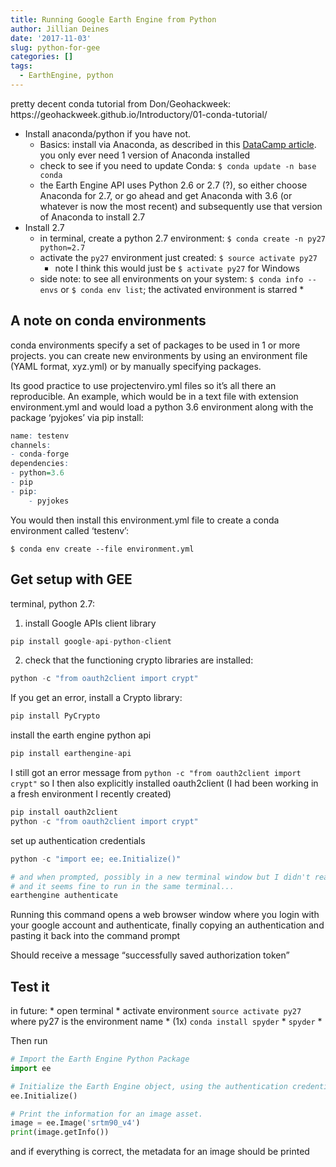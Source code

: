 ```yaml
---
title: Running Google Earth Engine from Python
author: Jillian Deines
date: '2017-11-03'
slug: python-for-gee
categories: []
tags:
  - EarthEngine, python
---
```


pretty decent conda tutorial from Don/Geohackweek: https://geohackweek.github.io/Introductory/01-conda-tutorial/

* Install anaconda/python if you have not.
  * Basics: install via Anaconda, as described in this [DataCamp article](https://www.datacamp.com/community/tutorials/installing-anaconda-mac-os-x). you only ever need 1 version of Anaconda installed
  * check to see if you need to update Conda: `$ conda update -n base conda`
  * the Earth Engine API uses Python 2.6 or 2.7 (?), so either choose Anaconda for 2.7, or go ahead and get Anaconda with 3.6 (or whatever is now the most recent) and subsequently use that version of Anaconda to install 2.7
* Install 2.7
  * in terminal, create a python 2.7 environment: `$ conda create -n py27 python=2.7`
  * activate the `py27` environment just created: `$ source activate py27`
    * note I think this would just be `$ activate py27` for Windows
  * side note: to see all environments on your system: `$ conda info --envs` or `$ conda env list`; the activated environment is starred *
  
  
## A note on conda environments
conda environments specify a set of packages to be used in 1 or more projects. you can create new environments by using an environment file (YAML format, xyz.yml) or by manually specifying packages.

Its good practice to use projectenviro.yml files so it's all there an reproducible. An example, which would be in a text file with extension environment.yml and would load a python 3.6 environment along with the package 'pyjokes' via pip install:

```r
name: testenv
channels:
- conda-forge
dependencies:
- python=3.6
- pip
- pip:
    - pyjokes
```

You would then install this environment.yml file to create a conda environment called 'testenv':

```{eval=FALSE}
$ conda env create --file environment.yml
```

## Get setup with GEE

terminal, python 2.7:

1. install Google APIs client library

```python
pip install google-api-python-client
```

2. check that the functioning crypto libraries are installed:

```python
python -c "from oauth2client import crypt"
```

If you get an error, install a Crypto library:

```python
pip install PyCrypto
```

install the earth engine python api

```python
pip install earthengine-api
```

I still got an error message from `python -c "from oauth2client import crypt"` so I then also explicitly installed oauth2client (I had been working in a fresh environment I recently created)

```python
pip install oauth2client
python -c "from oauth2client import crypt"
```

set up authentication credentials

```python
python -c "import ee; ee.Initialize()"

# and when prompted, possibly in a new terminal window but I didn't read that first
# and it seems fine to run in the same terminal...
earthengine authenticate
```

Running this command opens a web browser window where you login with your google account and authenticate, finally copying an authentication and pasting it back into the command prompt

Should receive a message "successfully saved authorization token"

## Test it



in future:
* open terminal
* activate environment `source activate py27` where py27 is the environment name
* (1x) `conda install spyder`
* `spyder`
*

Then run

```python
# Import the Earth Engine Python Package
import ee

# Initialize the Earth Engine object, using the authentication credentials.
ee.Initialize()

# Print the information for an image asset.
image = ee.Image('srtm90_v4')
print(image.getInfo())
```

and if everything is correct, the metadata for an image should be printed